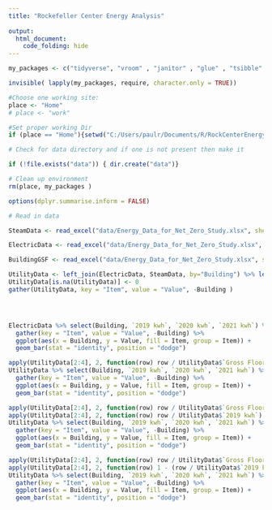 ```yaml
---
title: "Rockefeller Center Energy Analysis"
 
output: 
  html_document:
    code_folding: hide
---
```


```r


my_packages <- c("tidyverse", "vroom" , "janitor" , "glue" , "tsibble" , "tidytext","lubridate", "fable", "tsibbledata", "ggplot2", "forecast", "tseries", "rio", "zoo", "readxl", "tsibbledata", "knitr", "kableExtra", "formattable")

invisible( lapply(my_packages, require, character.only = TRUE))

#Choose one working site: 
place <- "Home" 
# place <- "work"

#Set proper working Dir 
if (place == "Home"){setwd("C:/Users/paulr/Documents/R/RockCenterEnergyAnalysis")} else {setwd("C:/Users/prode/Documents/R/RockCenterEnergyAnalysis")}

# Check for data directory and if one is not present then make it

if (!file.exists("data")) { dir.create("data")}

# Clean up environment
rm(place, my_packages )

options(dplyr.summarise.inform = FALSE)

# Read in data

SteamData <- read_excel("data/Energy_Data_for_Net_Zero_Study.xlsx", sheet = "Sheet1", range = "B2:G11" , col_names = TRUE, na = "NA", col_types = NULL )

ElectricData <- read_excel("data/Energy_Data_for_Net_Zero_Study.xlsx", sheet = "Sheet1", range = "B13:G23" , col_names = TRUE, na = "NA", col_types = NULL )

BuildingGSF <- read_excel("data/Energy_Data_for_Net_Zero_Study.xlsx", sheet = "Sheet1", range = "B28:C39" , col_names = TRUE, na = "NA", col_types = NULL )

UtilityData <- left_join(ElectricData, SteamData, by="Building") %>% left_join(BuildingGSF, by="Building")
UtilityData[is.na(UtilityData)] <- 0
gather(UtilityData, key = "Item", value = "Value", -Building )




ElectricData %>% select(Building, `2019 kwh`, `2020 kwh`, `2021 kwh`) %>% 
  gather(key = "Item", value = "Value", -Building) %>%
  ggplot(aes(x = Building, y = Value, fill = Item, group = Item)) +
  geom_bar(stat = "identity", position = "dodge")

apply(UtilityData[2:4], 2, function(row) row / UtilityData$`Gross Floor Area`) -> UtilityData[2:4]
UtilityData %>% select(Building, `2019 kwh`, `2020 kwh`, `2021 kwh`) %>% 
  gather(key = "Item", value = "Value", -Building) %>% 
  ggplot(aes(x = Building, y = Value, fill = Item, group = Item)) +
  geom_bar(stat = "identity", position = "dodge")

apply(UtilityData[2:4], 2, function(row) row / UtilityData$`Gross Floor Area`) -> UtilityData[2:4]
apply(UtilityData[2:4], 2, function(row) row / UtilityData$`2019 kwh`) -> UtilityData[2:4]
UtilityData %>% select(Building, `2019 kwh`, `2020 kwh`, `2021 kwh`) %>% 
  gather(key = "Item", value = "Value", -Building) %>% 
  ggplot(aes(x = Building, y = Value, fill = Item, group = Item)) +
  geom_bar(stat = "identity", position = "dodge")

apply(UtilityData[2:4], 2, function(row) row / UtilityData$`Gross Floor Area`) -> UtilityData[2:4]
apply(UtilityData[2:4], 2, function(row) 1 - (row / UtilityData$`2019 kwh`)) -> UtilityData[2:4]
UtilityData %>% select(Building, `2019 kwh`, `2020 kwh`, `2021 kwh`) %>% 
  gather(key = "Item", value = "Value", -Building) %>% 
  ggplot(aes(x = Building, y = Value, fill = Item, group = Item)) +
  geom_bar(stat = "identity", position = "dodge")


```



